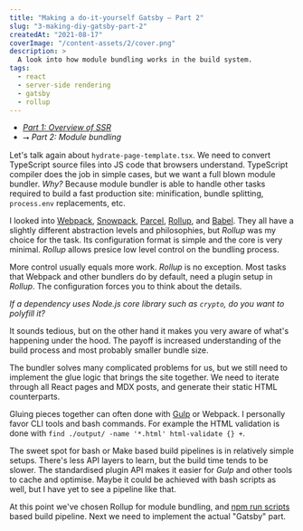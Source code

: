 ```yaml
---
title: "Making a do-it-yourself Gatsby – Part 2"
slug: "3-making-diy-gatsby-part-2"
createdAt: "2021-08-17"
coverImage: "/content-assets/2/cover.png"
description: >
  A look into how module bundling works in the build system.
tags:
  - react
  - server-side rendering
  - gatsby
  - rollup
---
```


* _[Part 1: Overview of SSR](../2-making-diy-gatsby-part-1/)_
* ⭢ _Part 2: Module bundling_

Let's talk again about `hydrate-page-template.tsx`. We need to convert TypeScript source files into JS code that browsers understand. TypeScript compiler does the job in simple cases, but we want a full blown module bundler. _Why?_ Because module bundler is able to handle other tasks required to build a fast production site: minification, bundle splitting, `process.env` replacements, etc.

I looked into [Webpack](https://webpack.js.org/), [Snowpack](https://www.snowpack.dev/), [Parcel](https://parceljs.org/), [Rollup](https://rollupjs.org/), and [Babel](https://babeljs.io/). They all have a slightly different abstraction levels and philosophies, but _Rollup_ was my choice for the task. Its configuration format is simple and the core is very minimal. _Rollup_ allows presice low level control on the bundling process.

More control usually equals more work. _Rollup_ is no exception. Most tasks that Webpack and other bundlers do by default, need a plugin setup in _Rollup_. The configuration forces you to think about the details.

*If a dependency uses _Node.js_ core library such as `crypto`, do you want to polyfill it?*

It sounds tedious, but on the other hand it makes you very aware of what's happening under the hood. The payoff is increased understanding of the build process and most probably smaller bundle size.

The bundler solves many complicated problems for us, but we still need to implement the glue logic that brings the site together. We need to iterate through all React pages and MDX posts, and generate their static HTML counterparts.

Gluing pieces together can often done with [Gulp](https://gulpjs.com/) or Webpack. I personally favor CLI tools and bash commands. For example the HTML validation is done with `find ./output/ -name '*.html' html-validate {} +`.

The sweet spot for bash or Make based build pipelines is in relatively simple setups. There's less API layers to learn, but the build time tends to be slower. The standardised plugin API makes it easier for *Gulp* and other tools to cache and optimise. Maybe it could be achieved with bash scripts as well, but I have yet to see a pipeline like that.

At this point we've chosen Rollup for module bundling, and [npm run scripts](https://www.keithcirkel.co.uk/how-to-use-npm-as-a-build-tool/) based build pipeline. Next we need to implement the actual "Gatsby" part.
